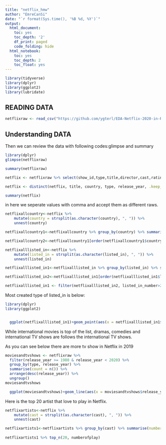```yaml
---
title: "netflix_hmw"
author: "EmreCanSi"
date: "`r format(Sys.time(), '%B %d, %Y')`"
output:
  html_document:
    toc: yes
    toc_depth: '2'
    df_print: paged
    code_folding: hide
  html_notebook:
    toc: yes
    toc_depth: 2
    toc_float: yes
---
```



```r
library(tidyverse)
library(dplyr)
library(ggplot2)
library(lubridate)
```

## READING DATA
```r
netflixraw <- read_csv("https://github.com/ygterl/EDA-Netflix-2020-in-R/raw/master/netflix_titles.csv")

```


## Understanding DATA
Then we can review the data with following codes:glimpse and summary

```r
library(dplyr)
glimpse(netflixraw)

```


```r
summary(netflixraw)
```
```r
netflix <- netflixraw %>% select(show_id,type,title,director,cast,rating,country,release_year,rating,duration,listed_in)
```



```r
netflix <- distinct(netflix, title, country, type, release_year, .keep_all = TRUE)

summary(netflix)
```

in here we seperate values with comma and accept them as different raws.


```r
netflixallcountry<-netflix %>% 
    mutate(country = strsplit(as.character(country), ", ")) %>% 
    unnest(country)

netflixallcountry1<-netflixallcountry %>% group_by(country) %>% summarise(country_number = n())

netflixallcountry2<-netflixallcountry1[order(netflixallcountry1$country_number),,decreasing=TRUE]

netflixalllisted_in<-netflix %>% 
    mutate(listed_in = strsplit(as.character(listed_in), ", ")) %>% 
    unnest(listed_in)

netflixalllisted_in1<-netflixalllisted_in %>% group_by(listed_in) %>% summarise(listed_in_number = n())

netflixalllisted_in2<-netflixalllisted_in1[order(netflixalllisted_in1$listed_in),,decreasing=TRUE]

netflixalllisted_in1 <- filter(netflixalllisted_in2, listed_in_number>200)
```

Most created type of listed_in is below:

```r
library(dplyr)
library(ggplot2)


  ggplot(netflixalllisted_in1)+geom_point(aes(x = netflixalllisted_in1$listed_in, y = netflixalllisted_in1$listed_in_number, color=as.character(listed_in)))


```
While international movies is top of the list, dramas, comedies and international TV shows are follows the international TV shows.

As you can see below there are more tv show in Netflix in 2019

```r

moviesandtvshows <- netflixraw %>%
  filter(release_year >= 1980 & release_year < 2020) %>%
  group_by(type, release_year) %>%
  summarise(count = n()) %>%
  arrange(desc(release_year)) %>%
  ungroup()
moviesandtvshows

  ggplot(moviesandtvshows)+geom_line(aes(x = moviesandtvshows$release_year, y = moviesandtvshows$count, color=as.character(type)))

```

Here is the top 20 artist that love to play in Netflix.

```r


netflixartists<-netflix %>% 
    mutate(cast = strsplit(as.character(cast), ", ")) %>% 
    unnest(cast)

netflixartists1<-netflixartists %>% group_by(cast) %>% summarise(numberofplay = n())
 
netflixartists1 %>% top_n(20, numberofplay)

```
